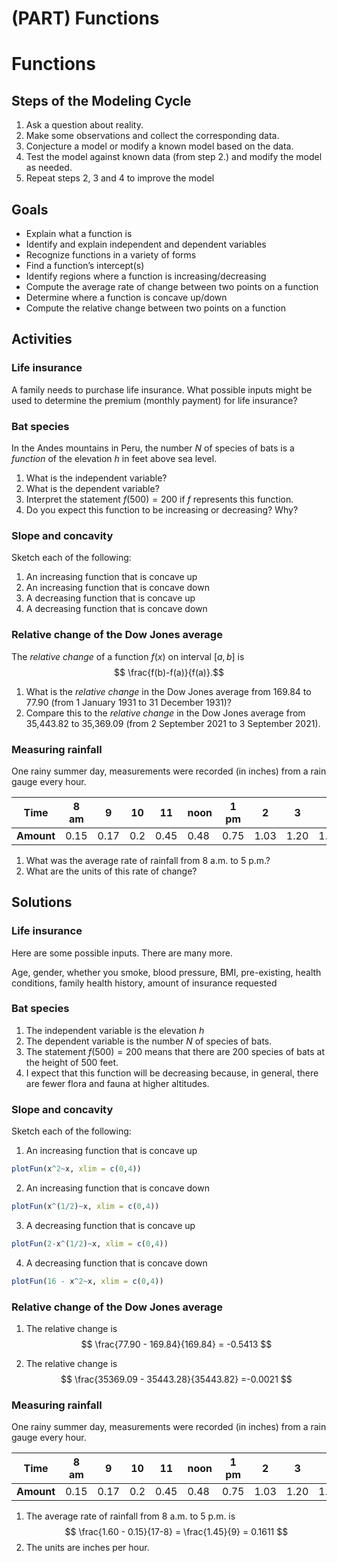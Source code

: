 

# (PART) Functions {-}

# Functions

## Steps of the Modeling Cycle

1. Ask a question about reality.
2. Make some observations and collect the corresponding data.
3. Conjecture a model or modify a known model based on the data.
4. Test the model against known data (from step 2.) and modify the model as needed.
5. Repeat steps 2, 3 and 4 to improve the model

## Goals

- Explain what a function is
- Identify and explain independent and dependent variables
- Recognize functions in a variety of forms
- Find a function's intercept(s)
- Identify regions where a function is increasing/decreasing
- Compute the average rate of change between two points on a function
- Determine where a function is concave up/down
- Compute the relative change between two points on a function


## Activities

### Life insurance 
A family needs to purchase life insurance. What possible inputs might be used to determine the premium (monthly payment) for life insurance?

### Bat species
In the Andes mountains in Peru, the number $N$ of species of bats is a *function* of the elevation $h$ in feet above sea level.

1. What is the independent variable?
2. What is the dependent variable?
3. Interpret the statement $f(500)=200$ if $f$ represents this function.
4. Do you expect this function to be increasing or decreasing? Why?

### Slope and concavity
Sketch each of the following:

1. An increasing function that is concave up
2. An increasing function that is concave down
3. A decreasing function that is concave up
4. A decreasing function that is concave down

### Relative change of the Dow Jones average 
The *relative change* of a function $f(x)$ on interval $[a,b]$ is
$$ \frac{f(b)-f(a)}{f(a)}.$$

1. What is the *relative change* in the Dow Jones average from 169.84 to 77.90 (from 1 January 1931 to 31 December 1931)? 
2. Compare this to the *relative change* in the Dow Jones average from 35,443.82 to 35,369.09 (from 2 September 2021 to 3 September 2021).

### Measuring rainfall
One rainy summer day, measurements were recorded (in inches) from a rain gauge every hour. 

**Time**   | 8 am | 9 | 10 | 11 | noon | 1 pm | 2 | 3 | 4 | 5 pm
-------|-------|-------|-------|-------|-------|-------|-------|-------|-------|-------
**Amount** | 0.15 | 0.17 | 0.2 | 0.45 | 0.48 | 0.75 | 1.03 | 1.20 | 1.45 | 1.60

1. What was the average rate of rainfall from 8 a.m. to 5 p.m.? 
2. What are the units of this rate of change? 


## Solutions

### Life insurance 
Here are some possible inputs. There are many more.

Age, gender, whether you smoke, blood pressure, BMI, pre-existing,  health conditions, family health history, amount of insurance requested

### Bat species

1. The independent variable is the elevation $h$
2. The dependent variable is the number $N$ of species of bats.
3. The statement $f(500)=200$ means that there are 200 species of bats at the height of 500 feet.
4. I expect that this function will be decreasing because, in general, there are fewer flora and fauna at higher altitudes.

### Slope and concavity
Sketch each of the following:

1. An increasing function that is concave up

```r

plotFun(x^2~x, xlim = c(0,4))

```


2. An increasing function that is concave down

```r

plotFun(x^(1/2)~x, xlim = c(0,4))

```

3. A decreasing function that is concave up

```r

plotFun(2-x^(1/2)~x, xlim = c(0,4))

```

4. A decreasing function that is concave down


```r

plotFun(16 - x^2~x, xlim = c(0,4))

```

### Relative change of the Dow Jones average 

1. The relative change is
$$
\frac{77.90 - 169.84}{169.84} = -0.5413
$$
 
2. The relative change is
$$
\frac{35369.09 - 35443.28}{35443.82} =-0.0021
$$

### Measuring rainfall
One rainy summer day, measurements were recorded (in inches) from a rain gauge every hour. 

**Time**   | 8 am | 9 | 10 | 11 | noon | 1 pm | 2 | 3 | 4 | 5 pm
-------|-------|-------|-------|-------|-------|-------|-------|-------|-------|-------
**Amount** | 0.15 | 0.17 | 0.2 | 0.45 | 0.48 | 0.75 | 1.03 | 1.20 | 1.45 | 1.60

1. The average rate of rainfall from 8 a.m. to 5 p.m. is
$$
\frac{1.60 - 0.15}{17-8} = \frac{1.45}{9} = 0.1611
$$
2. The units are inches per hour.